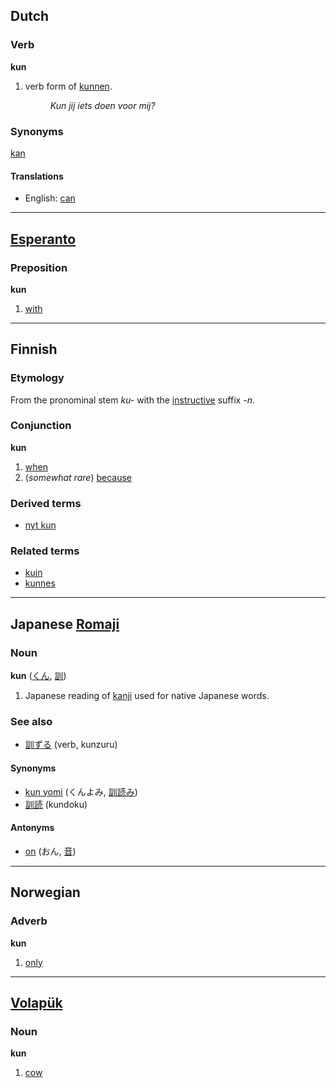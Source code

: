 ==Dutch==
===Verb===
'''kun'''

# verb form of [[kunnen]].
#: ''Kun jij iets doen voor mij?''

===Synonyms===
[[kan]]

====Translations====
*English: [[can]]

----

==[[Esperanto]]==
===Preposition===
'''kun'''

#[[with]]

----

==Finnish==
===Etymology===
From the pronominal stem ''ku-'' with the [[instructive]] suffix ''-n''.

===Conjunction===
'''kun'''

# [[when]]
# (''somewhat rare'') [[because]]

===Derived terms===
*[[nyt kun]]

===Related terms===
*[[kuin]]
*[[kunnes]]

----

==Japanese [[Romaji]]==
===Noun===
'''kun''' ([[くん]], [[訓]])

# Japanese reading of [[kanji]] used for native Japanese words.

===See also===
*[[訓ずる]] (verb, kunzuru)

====Synonyms====
*[[kun yomi]] (くんよみ, [[訓読み]])<!-- hyphenated? -->
*[[訓読]] (kundoku)

====Antonyms====
*[[on]] (おん, [[音]])

<!-- don't understand this part. how to include and format?
===Suffix?===
''-kun'' ([[君]])
#see ''[[-kun]]''
-->
----

==Norwegian==
===Adverb===
'''kun'''

#[[only]]

----

==[[Volapük]]==
===Noun===
'''kun'''

#[[cow]]